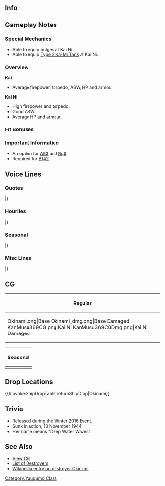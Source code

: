 ==Info==
{{KanmusuInfo|ID=252}}
{{KanmusuInfo|ID=252a}}
{{KanmusuInfo|ID=369}}
==Gameplay Notes==
===Special Mechanics===
* Able to equip bulges at Kai Ni.
* Able to equip [[Type 2 Ka-Mi Tank]] at Kai Ni.

===Overview===
'''Kai'''
* Average firepower, torpedo, ASW, HP and armor.  

'''Kai Ni'''
* High firepower and torpedo.
* Good ASW.
* Average HP and armour.

===Fit Bonuses===
{{:{{BASEPAGENAME}}/Equipment Bonuses}}
{{clear}}

===Important Information===
* An option for [[Quests#A83|A83]] and [[Quests#Bq6|Bq6]].
* Required for [[Quests#B142|B142]].

==Voice Lines==
===Quotes===
{{ShipquoteHeader}}
{{ShipquoteKai
|scenario = Introduction
|origin = 夕雲型駆逐艦十四番艦の、沖波です。えっと…はい、頑張ります。よろしくお願い致します！
|translation = I'm the 14th ship of the Yuugumo-class destroyers, Okinami. Umm... Yes, I'll do my best. Please take good care of me!
|audio = Okinami-Intro.mp3
}}
{{ShipquoteKai
|scenario = Introduction
|kai = yes
|origin = 夕雲型駆逐艦十四番艦の沖波です。司令官、私…対空装備も強化しました。た、多分…大丈夫です、頑張ります！
|translation = I'm the 14th ship of the Yuugumo-class destroyers, Okinami. My... anti-air equipment has been strengthened, Commander. I-I think... I'll be fine. I'll do my best.<ref>She was one of the Yuugumo-class ships that had their 2nd main gun removed in exchange for a triple mounted machine gun.</ref>
|audio = OkinamiKai-Intro.mp3
}}
{{ShipquoteKai|scenario = Introduction|kai2 = yes
|origin = 改夕雲型駆逐艦、沖波です。できる限りの改装をしていただきました。た、多分、もう大丈夫です。頑張ります！
|translation = I'm the improved Yuugumo-class destroyer, Okinami. I've been upgraded to the absolute limit. I-I think I'll be fine. I'll do my best!
}}
{{ShipquoteKai
|scenario = Library
|origin = 夕雲型駆逐艦、その十四番艦の沖波です。
マル急計画で建造されました。はい、生まれ故郷は舞鶴です。もうその頃前線は崩れ始めていて... 
それでも、主力艦隊の護衛や船団護衛に、私、頑張りました...はい！
|translation = I'm the 14th ship of the Yuugumo-class destroyers, Okinami. I was built under the Maru Kyuu Plan.<ref>The [https://en.wikipedia.org/wiki/Rapid_Naval_Armaments_Supplement_Programme Maru Kyuu Plan] was one of several naval expansion plans enacted after the war had begun.</ref> Yes, my birthplace is Maizuru. By that time the front line had already started to crumble...<ref>She was completed in 1943 when the Allied offensives were beating back the IJN.</ref> Even then, I did my best as escorting the main fleet and convoys... Yes!
|audio = Okinami-Library.mp3
}}
{{ShipquoteKai
|scenario = Secretary 1
|origin = あ…あの…司令官？沖波…お呼びでしょうか？
|translation = Uh... umm... Commander? Did... you call me?
|audio = Okinami-Sec1.mp3
}}
{{ShipquoteKai|scenario = Secretary 1|kai2 = yes
|origin = 第三十一駆逐隊、旗艦、沖波、了解しました！
|translation = Destroyer Division 31 flagship, Okinami, acknowledging!
}}
{{ShipquoteKai
|scenario = Secretary 2
|origin = メガネ…メガネ…あ、私かけてた…。なぁんだ、良かったぁ。
|translation = Glasses... glasses... Ah, I was wearing them... Oh what a relief.
|audio = Okinami-Sec2.mp3
}}
{{ShipquoteKai
|scenario = Secretary 3
|origin = 司令官！？あの、ごめんなさい！よく、見えなくって…ふぁぁ、近いぃ…近いですっ、司令官！
|translation = Commander!? Ummm, I'm sorry! I can't see very well... Whaaa, too close... You're too close, Commander!
|audio = Okinami-Sec3.mp3
}}
{{ShipquoteKai
|scenario = Secretary Idle
|origin = あのぅ、司令官？司令…官？あのぅ…ぁ、お忙しいみたい、沖波、その間に錬成に努めましょう！そう、え～と、え～っと…
|translation = Ummm, Commander? Comm...ander? Ummm... You look busy so I'll go do some training now! Alright, ummm, ummm...
|audio = Okinami-SecIdle.mp3
}}
{{ShipquoteKai
|scenario = Secretary (Married)
|origin = 司令官、あの…いつも本当にご迷惑をおかけして…すみません。いえ、いえそんな…司令官は優しいから…優しいから…えっ…やだ、なんで涙が…嘘…どうして…
|translation = Umm... I'm really sorry for being a bother... all the time, Commander. No... no it's because... you're so kind, Commander... You're so kind so... Eh... oh no, why are my tears... No way... Why...
|audio = Okinami-SecMarried.mp3
}}
{{ShipquoteKai
|scenario = Wedding
|origin = 司令官？沖波を、お呼びでしょうか？なにかお叱りを受けるような事…私…えっ…これを？ふゎぁ～…嘘…そんな…嘘…えぇぇ…！
|translation = Commander? Did you call me? Am I going to get... scolded... Eh... This is? Whoa~... No way... This... No way... Eeeeeh...!
|audio = Okinami-Wedding.mp3
}}
{{ShipquoteKai
|scenario = Player's Score
|origin = じょ、情報ですね、司令官。沖波が、お持ちします…あぁ！
|translation = Y-you want intelligence right, Commander. I'll get it right now... Ah!
|audio = Okinami-PlayerScore.mp3
}}
{{ShipquoteKai
|scenario = Joining A Fleet
|origin = 駆逐艦沖波、出撃させて頂きます。
|translation = Destroyer Okinami, sortieing now.
|audio = Okinami-JoinFleet.mp3
}}
{{ShipquoteKai
|scenario = Joining A Fleet
|kai = yes
|origin = 三十一駆、沖波。きっと… 守ります！出撃です！
|translation = DesDiv31, Okinami. I'll definitely... protect you! Sortieing!
|audio = OkinamiKai-JoinFleet.mp3
}}
{{ShipquoteKai|scenario = Joining A Fleet|kai2 = yes
|origin = 三十一駆、沖波、出撃します！きっと、みんなさんを守ります。
|translation = DesDiv31, Okinami, sortieing! I'll definitely protect everyone.
}}
{{ShipquoteKai
|scenario = Equipment 1
|origin = きょ、強化ですね。ありがとうございます。
|translation = A-an upgrade huh. Thank you very much.
|audio = Okinami-Equip1.mp3
}}
{{ShipquoteKai
|scenario = Equipment 2
|origin = この装備は…この装備なら、雲霞のような敵機にも負けません！たぶん…
|translation = With this... equipment, I won't lose to the swarming enemy! Probably...
|audio = Okinami-Equip2.mp3
}}
{{ShipquoteKai
|scenario = Equipment 2
|kai = yes
|origin = よーし…この装備なら、この装備なら、皆を敵機から守れます。きっと！
|translation = Alright... with this equipment, I can protect everyone from enemy planes. Definitely!
|audio = OkinamiKai-Equip2.mp3
}}
{{ShipquoteKai|scenario = Equipment 2|kai2 = yes
|origin = これなら、敵機や敵潜から、みんなを守れます！
|translation = I can protect everyone from enemy planes and submarines with this!
}}
{{ShipquoteKai
|scenario = Equipment 3
|origin = な、なんだぁ。良かったー…
|translation = Wh-what. Oh good...
|audio = Okinami-Equip3.mp3
}}
{{ShipquoteKai|scenario = Equipment 3|kai2 = yes
|origin = おぉ、なるほど。そうですね。
|translation = Oh, I see. I agree.
}}
{{ShipquoteKai
|scenario = Supply
|origin = 司令官。心尽くし、感謝いたします。
|translation = Commander. I'm grateful for your kindess.
|audio = Okinami-Supply.mp3
}}
{{ShipquoteKai
|scenario = Docking (Minor Damage)
|origin = あの…誠に申し訳ないです。少し入渠します。すみません…
|translation = Umm... I'm very sorry. I have to go to the docks for a little while. I'm 

sorry...
|audio = Okinami-DockMinor.mp3
}}
{{ShipquoteKai
|scenario = Docking (Major Damage)
|origin = 司令官、誠にお恥ずかしいお話なのですが、お風呂に…長いお風呂に… その…
|translation = Commander, this is very embarrassing but have to take a bath... a long bath... and um...
|audio = Okinami-DockMajor.mp3
}}
{{ShipquoteKai
|scenario = Construction
|origin =司令官。新しい艦娘が…はい、そうなんです。 
|translation = Commander. A new shipgirl has... Yes, that's right.
|audio = Okinami-Construction.mp3
}}
{{ShipquoteKai
|scenario = Returning from Sortie
|origin = 司令官、あの…艦隊が、戻りました。
|translation = Umm... the fleet has returned, Commander.
|audio = Okinami-SortieReturn.mp3
}}
{{ShipquoteKai
|scenario = Starting a Sortie
|origin = 夕雲型駆逐艦、沖波、抜錨いたします！
|translation = Yuugumo-class destroyer, Okinami, Setting sail!
|audio = Okinami-Sortie.mp3
}}
{{ShipquoteKai
|scenario = Starting a Battle
|origin = 敵艦隊、発見いたしました！全艦、砲戦準備… よろしくお願いいたします。
|translation = The enemy fleet has been spotted! All ships, battle stations... Please assist me.
|audio = Okinami-BattleStart.mp3
}}
{{ShipquoteKai
|scenario = Attack
|origin = よーく狙ってください。 今です！撃てー！
|translation = Please aim properly. Now! Fire!
|audio = Okinami-Attack.mp3
}}
{{ShipquoteKai
|scenario = Attack
|kai = yes
|origin = 大丈夫、よーく狙ってください。そう… 今です！撃てー！
|translation = It's fine, please aim properly. That's it... Now! Fire!
|audio = OkinamiKai-Attack.mp3
}}
{{ShipquoteKai|scenario = Attack|kai2 = yes
|origin = みんなさん、よーく狙ってください。そう、そうです。今！撃てー！
|translation = Everyone, take careful aim. Yes, like that. Now! Fire!
}}
{{ShipquoteKai
|scenario = Night Battle Attack 
|origin = め、眼鏡が… あ、大丈夫。違う。砲撃です。あそこ、ってー！
|translation = M-my glasses are... Ah, they're fine. No wait. I'm attacking. Over there, fire~!
|audio = Okinami-NightAttack.mp3
}}
{{ShipquoteKai
|scenario = Night Battle
|origin = 夜はよく見えないの…でも、やるしかない！全艦突撃致します、続いて！
|translation = I can't see very well at night... But I have to do this! All ships begin the attack, follow me!
|audio = Okinami-NightBattle.mp3
}}
{{ShipquoteKai|scenario = Night Battle|kai2 = yes
|origin = 沖波、戦闘に！みんなさん、いいですか？行きましょう！夕雲型の夜戦です！
|translation = Okinami, engaging! Everyone, are you ready? Let's go! It's the Yuugumo-class' night battle!
}}
{{ShipquoteKai
|scenario = MVP
|origin = えっえぇ～、わ、私ですか？沖波が一番って…あ、あの、私…すみません！
|translation = Eeeeeh~ M-me? I'm number one you say... U-umm... I... Excuse me!
|audio = Okinami-MVP.mp3
}}
{{ShipquoteKai
|scenario = Minor Damage 1
|origin = やだぁ、メガネがぁ…
|translation = No, my glasses...
|audio = Okinami-MinorDamage1.mp3
}}
{{ShipquoteKai
|scenario = Minor Damage 2
|origin = なんで私なのぉ？やだぁ...
|translation = Why me? No...
|audio = Okinami-MinorDamage2.mp3
}}
{{ShipquoteKai
|scenario = Major Damage
|origin = だ、大丈夫です…メガネは…無事です…
|translation = I-I'm fine... my glasses are... safe...
|audio = Okinami-MajorDamage.mp3
}}
{{ShipquoteKai
|scenario = Sunk
|origin = 海で沈むって…こういう…事……そう…なんだ…なにも…見えなく…なる…のね…
|translation = So this is what... it's... like... to sink... I can't... see... anything...
|audio = Okinami-Sinking.mp3
}}
|} <references/>

{{clear}}

===Hourlies===
{{ShipquoteHeader | type = hourly}}
{{ShipquoteKai
|scenario = 00:00 
|origin = 司令官、あの…本日は沖波が時間をお知らせしますね。よろしく、お願いします
|translation = Ummm... I'll be reporting the hourlies today, Commander. Please take good care of me.
|audio = OkinamiKai-0000.mp3
}}
{{ShipquoteKai
|scenario = 01:00 
|origin = 司令官、マルヒトマルマルです。
|translation = It's 0100, Commander.
|audio = OkinamiKai-0100.mp3
}}
{{ShipquoteKai
|scenario = 02:00 
|origin = 司令官、マルフタマルマルです。はい…
|translation = It's 0200, Commander. Yes...
|audio = OkinamiKai-0200.mp3
}}
{{ShipquoteKai
|scenario = 03:00 
|origin = 司令官、マルサン、マルマルです。えっ…淡泊すぎましたか？た、たんぱく…うーん…うーん…
|translation = It's 0300, Commander. Eh... was that too simple? Si-simple... yeah... ok...
|audio = OkinamiKai-0300.mp3
}}
{{ShipquoteKai
|scenario = 04:00 
|origin = 司令官、マルヨンマルマルです。えっと…あっ、そう…あの…もうすぐ…朝、です
|translation = It's 0400, Commander. Uhhhh... Ah, it's... ummm... almost... morning.
|audio = OkinamiKai-0400.mp3
}}
{{ShipquoteKai
|scenario = 05:00 
|origin = 司令官、あの、マルゴーマルマルです。朝、ですね。総員起こしの準備を、します。
|translation = Ummm, it's 0500, Commander. It's morning. I'll go prepare to assemble everyone.
|audio = OkinamiKai-0500.mp3
}}
{{ShipquoteKai
|scenario = 06:00 
|origin = マルロクマルマルです。艦隊、総員起こし！みなさん、朝です、朝ですから！
|translation = It's 0600. Fleet, fall in! It's morning now, everyone!
|audio = OkinamiKai-0600.mp3
}}
{{ShipquoteKai
|scenario = 07:00 
|origin = マルナナマルマルです。司令官、あの、ご朝食はこちらに、ご用意しました。お好きですよね？ひきわり納豆のお味噌汁です。
|translation = It's 0700. Ummm, your breakfast has been prepared over here, Commander. You like this right? Ground natto miso soup.<ref>[https://ja.wikipedia.org/wiki/%E7%B4%8D%E8%B1%86#.E3.81.B2.E3.81.8D.E3.82.8F.E3.82.8A.E7.B4.8D.E8.B1.86 Hikiwari nattou] is made from ground soybeans instead of the usual whole beans.</ref>
|audio = OkinamiKai-0700.mp3
}}
{{ShipquoteKai
|scenario = 08:00 
|origin = マルハチマルマルです。司令官、今朝はどんな任務から？遠征ですか？えっ…工廠から？…本当に？あっ…はい…
|translation = It's 0800. What missions are we doing this morning, Commander? Expeditions? Eh... Arsenal ones first? ... Really? Ah... yes...
|audio = OkinamiKai-0800.mp3
}}
{{ShipquoteKai
|scenario = 09:00 
|origin = マルキュウマルマルです、司令官。あの、遠征艦隊は大丈夫です。次は…あっ熊野さん！あの…おはようございます。
|translation = It's 0900, Commander. Ummmm, the expedition fleet is fine. Next is... ah Kumano-san! Umm... Good morning.
|audio = OkinamiKai-0900.mp3
}}
{{ShipquoteKai
|scenario = 10:00 
|origin = ヒトマルマルマルです、熊野さんと司令官。熊野さん、鈴谷さん探されているんですか？いえ…今日はまだ見ていないです…
|translation = It's 1000, Commander, Kumano-san. You're looking for Suzuya-san, Kumano-san? No... I haven't seen her today.
|audio = OkinamiKai-1000.mp3
}}
{{ShipquoteKai
|scenario = 11:00 
|origin = ヒトヒトマルマルです、司令官。熊野さん、サンドイッチたくさん抱えていましたね。鈴谷さんの分ですね。少し分けてくれました。
|translation = It's 1100, Commander. Kumano-san had a lot of sandwiches with her. It must have been Suzuya-san's share. She gave us a few.
|audio = OkinamiKai-1100.mp3
}}
{{ShipquoteKai
|scenario = 12:00 
|origin = はむっはむっん…司令官、ヒトフタマルマルです。熊野さんに頂いたサンドイッチ、美味しいですね。一食浮いちゃいました。
|translation = *Om nom nom*... It's 1200, Commander. Kumano-san's sandwiches are delicious. I feel happy after having just one.
|audio = OkinamiKai-1200.mp3
}}
{{ShipquoteKai
|scenario = 13:00 
|origin = ヒトサンマルマルです。司令…あっ長波姉さん、お疲れ様です。誰かお探しですか？あっ…いえ、私は大丈夫です。
|translation = It's 1300. Comm... ah Naganami-neesan, thanks for your hard work. Are you looking for someone? Ah... No, I'm fine.
|audio = OkinamiKai-1300.mp3
}}
{{ShipquoteKai
|scenario = 14:00 
|origin = ヒトヨンマルマルです、司令官。この眼鏡、ですか？はい、お気に入りです。やはり、電探や眼鏡は大切です、本当ですよ？
|translation = It's 1400, Commander. These glasses? Yes, they're my favourite ones. Radar and glasses are definitely important. It's a fact know?
|audio = OkinamiKai-1400.mp3
}}
{{ShipquoteKai
|scenario = 15:00 
|origin = ヒトゴーマルマルです、司令官。少し、甘いものが食べたい気もします。けど、ここは我慢…我慢…ですよね？
|translation = It's 1500, Commander. I kind of feel like eating something sweet. But, I'll... resist... ok?
|audio = OkinamiKai-1500.mp3
}}
{{ShipquoteKai
|scenario = 16:00 
|origin = ヒトロクマルマ…鈴谷さん！さっき、熊野さんが探してましたよ。あっ会えたんですね、よかった…えっ、またはぐれた…？
|translation = 160... Suzuya-san! Kumano-san was looking for you just now. Ah, you saw her, that's good... Eh, you lost her again...?
|audio = OkinamiKai-1600.mp3
}}
{{ShipquoteKai
|scenario = 17:00 
|origin = ヒトナナマルマルです、司令官。鈴谷さん、熊野さんのサンドイッチ、美味しいですね。えっ毎日は嫌…？そ、そうですよね…
|translation = It's 1700 Commander. Kumano-san's sandwiches were delicious, Suzuya-san. Eh, you don't want to eat them everyday...? I guess that's... true..
|audio = OkinamiKai-1700.mp3
}}
{{ShipquoteKai
|scenario = 18:00 
|origin = ヒトハチマルマルです、司令官。夕食はどうされますか？私、作ります！なにがいいですか？ステーキ？ビフテキ？
|translation = It's 1800, Commander. What shall we do for dinner? I'll make it! What do you want? Steak? Beefsteak?
|audio = OkinamiKai-1800.mp3
}}
{{ShipquoteKai
|scenario = 19:00 
|origin = ヒトキュウマルマルです、司令官。ビフテキは…材料がなかったので、鯨のステーキにしてみました。どうでしょうか？
|translation = It's 1900, Commander. Since we didn't have any ingredients to make beef steak... I made whale steak instead. How is it?
|audio = OkinamiKai-1900.mp3
}}
{{ShipquoteKai
|scenario = 20:00 
|origin = フタマルマルマルです、司令官。もう夜ですよね、夜戦？いえ…沖波は…
|translation = It's 2000, Commander. It's already night time. A night battle? No... I'm...
|audio = OkinamiKai-2000.mp3
}}
{{ShipquoteKai
|scenario = 21:00 
|origin = フタヒトマルマ…あっ能代さん！お疲れ様です。はい、沖波も今、頑張ってます。ご心配いただいて、すみません…
|translation = 210... Ah, Noshiro-san! Thank you for your hard work. Yes, I'm currently doing my best. Please don't worry. Excuse me...
|audio = OkinamiKai-2100.mp3
}}
{{ShipquoteKai
|scenario = 22:00 
|origin = フタフタマルマルです、司令官。能代さんですか？とても親切な先輩で、優しくて…えっ神通さん？…すごいって、お話だけは…
|translation = It's 2200, Commander. About Noshiro-san? She's a very gentle senpai, and kind... Eh, Jintsu-san? ... I've only heard she's amazing...<ref>Noshiro was the flagship when Okinami was part of the 2nd Torpedo Squadron.</ref>
|audio = OkinamiKai-2200.mp3
}}
{{ShipquoteKai
|scenario = 23:00 
|origin = フタサンマルマルです、司令官。本日も、たいへんお疲れ様でした。明日も…明日も頑張りましょう
|translation = It's 2300, Commander. Thank you for all your hard work today. I'll do my best... tomorrow too.
|audio = OkinamiKai-2300.mp3
}}
|} <references/>

{{clear}}

===Seasonal===
{{SeasonalHeaderOld}}
{{SeasonalQuote
|scenario = [[Seasonal/White_Day_2016|White Day 2016]]
|origin = これ…は？チョコレートの、お返しですか？司令官、ありがとうございます！本当に、申し訳ありません、あの…
|translation =	This… is? A return gift? Thank you very much, Commander! I’m really, really sorry about…
|audio = Okinami_White_Day_2016.ogg
|notes = 
}}
{{SeasonalQuote
|scenario = [[Seasonal/Coming_of_Spring_2016|Spring 2016]]
|origin = 春、気持ちいい。あぁ、司令官、肩に花びらが。風流ですね。ふんふん。
|translation =	Spring feels good. Ah, there’s a petal on your shoulder, Commander. That’s a nice look. Yep, it is.
|audio = Okinami_Spring_2016_Sec1.mp3
|notes = 
}}
{{SeasonalQuote
|scenario = [[Seasonal/Third_Anniversary|3rd Anniversary]]
|origin = 司令官、三周年、おめでとうございます。沖波、お祝い申し上げます。はい。
|translation =	Congratulations on the 3rd Anniversary, Commander. I give you my regards. Yes.
|audio = Okinami_3rd_Anniversary_Sec1.mp3
|notes = 
}}
{{SeasonalQuote
|scenario = [[Seasonal/Rainy_Season_2016|Rainy Season 2016]]
|origin = よく降りますね。でも、梅雨って少し楽しい季節ですよね。私、好きなんです。
|translation =	It’s really coming down. But I think that the rainy season is kind of pleasant. I like it.
|audio = Okinami_Rainy_Season_2016_Sec1.mp3
|notes = 
}}
{{SeasonalQuote
|scenario = [[Seasonal/Early_Summer_2016|Early Summer 2016]]
|origin = 少し、暑くなってきましたね、司令官。えぇ、水着ですか？あぁ、そういうのは沖波は…えぇ？そんな…そ、そうですか？
|translation =	It’s gotten a bit hotter, Commander. Eh, a swimsuit? Ah, that’s something I… Eh? I-is that… true?
|audio = Okinami_Early_Summer_Sec1_2016.ogg
|notes = Secretary 1
}}
{{SeasonalQuote
|scenario = [[Seasonal/Early_Summer_2016|Early Summer 2016]]
|origin = 司令官があまりにも強くおっしゃるので、あの、買ってみたんです、水着。どうでしょう？あの…あ、あまり見ないでください。
|translation =	Since you insisted, umm, I went and bought a swimsuit, Commander. How is it? Umm… Pl-please don’t stare.
|audio = Okinami_Early_Summer_Sec2_2016.ogg
|notes = Secretary 2
}}
{{SeasonalQuote
|scenario = [[Seasonal/Summer_2016|Midsummer 2016]]
|origin = 少し暑くなってきましたね、司令官。えぇ、水着ですか？あぁ、そういうのは…沖波は…えぇ、そんな…そ、そうですか？
|translation =	It’s gotten a bit hotter, Commander. Eh, a swimsuit? Ah, that’s something… I… Eh, that’s… R-really?
|audio = Okinami_Early_Summer_Sec1_2016.ogg
|notes = Secretary 1
}}
{{SeasonalQuote
|scenario = [[Seasonal/Summer_2016|Midsummer 2016]]
|origin = 司令官があまりにも強く仰るので…あの、買ってみたんです、水着。どうでしょう？あの…あ、あまり見ないで下さい…
|translation = Since you were so pushy, Commander… Umm, I went and bought a swimsuit. How does it look? Umm… Pl-please don’t stare…
|audio =  Okinami_Early_Summer_Sec2_2016.ogg
|notes = Secretary 2
}}
{{SeasonalQuote
|scenario = [[Seasonal/Autumn_2016|Autumn 2016]]
|origin = 秋ですね、読書の秋。この既設、私大好きなんです。提督は今、なには読めてるですか？写真集ですか？
|translation =	It’s autumn, an autumn for reading. I really love this season. What are you reading now, Admiral? Is that a picture book?
|audio = Okinami_Autumn_2016_Sec1.mp3
|notes = 
}}
{{SeasonalQuote
|scenario = [[Seasonal/End_of_Year_2016|End of Year 2016]]
|origin = 一年間お世話になった道具の手入れやお掃除、楽しいですね！えぇ、司令官は、お掃除…あまりお好きじゃ…ないんですか？
|translation =	Maintaining the tools that helped us through the year and spring cleaning is fun! Eh, you don’t like… spring cleaning… Commander?
|audio = Okinami_End_Of_Year_2016_Sec1.mp3
|notes = 
}}
{{SeasonalQuote
|scenario = [[Seasonal/New_Year_2017|New Year 2017]]
|origin = 司令官、新年あけましておめでとうございます。旧年は大変お世話になりました。本年もどうぞよろしくお願いします。
|translation =	Happy New Year, Commander. Thank you for everything you did last year. Please continue to look after me next year.
|audio = Okinami_New_Year_2017_sec1.mp3
|notes = 
}}
{{SeasonalQuote
|scenario = [[Seasonal/Winter_2017|Winter 2017]]
|origin = 司令官、寒いですね。コタツをご用意したので、是非こちらにどうぞ。暖かいですよね。わたしも好きなんです、コタツ♪うふふ♪
|translation =	It’s cold, Commander. We got the kotatsu out so feel free to join me under here. It’s warm. I like the kotatsu too♪ Ufufu♪
|audio = Okinami_Winter_2017.mp3
|notes = 
}}
{{SeasonalQuote
|scenario = [[Seasonal/Setsubun_2017|Setsubun 2017]]
|origin = 節分…えぇ、鬼役を木曽さんが？そ、そんな…な、投げられません…む、無理です！え、えい！えぇ…あぁ…えぇ！？
|translation =	Setsubun… Eh, Kiso-san is playing the Oni? N-no way… I-I can’t throw these at her… I-I just can’t! Th-there! Eh… Ah… Eeeeh!?
|audio = Okinami_Setsubun_2017.mp3
|notes = 
}}
{{SeasonalQuote
|scenario = [[Seasonal/Valentine%27s_Day_2017|Valentine’s Day 2017]]
|origin = 司令官、あの、このチョコレート、受け取っていただけませんか？あの、す、すみません！嫌だったら、すみません！
|translation =	Commander, umm, will you accept these chocolates? Umm, s-sorry! If you don’t want them, I’m sorry!
|audio = Okinami_Valentine_Sec1.ogg
|notes = 
}}
{{SeasonalQuote
|scenario = [[Seasonal/Fourth_Anniversary|4th Anniversary]]
|origin = 司令官、四周年、おめでとうございます。沖波、心よりお祝い申し上げますぅ！はい！
|translation =	Congratulations on the 4th Anniversary, Commander. I give you my sincerest regards! Yes!
|audio = Okinami_4th_Anniversary_Sec1_2017.mp3
|notes = 
}}
{{SeasonalQuote
|scenario = [[Seasonal/Fifth_Anniversary|5th Anniversary]]
|origin = 司令官、あ、あの、今日は記念日ですね。ご一緒できて、良かったです、本当に。
|translation =	Commander, uh-umm, today is an anniversary. It’s really great that I can spend it with you.
|audio = Okinami_5th_Anniversary_Sec1.mp3
|notes = 
}}
{{SeasonalQuote
|scenario = [[Seasonal/Saury_2018|Saury 2018]]
|origin = 岸ちゃん、朝ちゃん、準備はいいですか？三十一駆、秋刀魚祭り、参加いたします！抜錨！
|translation =	Kishi, Asa, are you ready? DesDiv31 will be joining the Saury Festival! Set sail!
|audio = Okinami_Sec2_Saury_2018.mp3
|notes = Secretary 2
}}
{{SeasonalQuote
|scenario = [[Seasonal/Sixth_Anniversary|6th Anniversary]]
|origin = 司令官、六周年、おめでとうございます。沖波、お祝い申し上げます。はい！
|translation =	Commander, I give you my sincerest congratulations on the 6th Anniversary. Yes!
|audio = Okinami_6th_Anniversary_Sec2.mp3
|notes = Secretary 2
}}
{{SeasonalQuote
|scenario = [[Seasonal/Summer_2020|Summer 2020]]
|origin = 	キシちゃん、あなた、水着はどうするの？…あぁ、そう。そうなんだ。了解です。
|translation =	Kishi, are you going to wear a swimsuit? ...Ah, I see. Alright then. I got it.
|audio = Okinami_Kai_Ni_Summer_2020_Secretary_3.mp3
|notes = Kai Ni Secretary 3
}}
{{SeasonalQuote
|scenario = [[Seasonal/Eighth_Anniversary|8th Anniversary]]
|origin = 司令官、艦隊はついに八周年。沖波、心よりお祝い申し上げます。おめでとうございます。
|translation =	Commander, it's the fleet's 8th Anniversary. I'm deeply grateful for all you've done for me. Congratulations.
|audio = Okinami_8th Anniversary_Secretary_1.mp3
|notes = 
}}
|} <references/>

{{clear}}

===Misc Lines===
{{SeasonalHeaderOld}}
{{SeasonalQuote
|scenario = [[Early_Fall_2018_Event|Early Fall 2018 Event]]
|origin = 第三十一駆逐隊、戦場海域に到達しました。キシちゃん。アサちゃん、いいですか？突入します！
|translation =	The 31st Destroyer Division has arrived on the battlefield. Kishi-chan, Asa-chan; are you ready? Let's attack!
|audio = OkinamiKai-Friend_Fleet_1.mp3
|notes = Friend Fleet Line
}}
{{SeasonalQuote
|scenario = [[Early_Fall_2018_Event|Early Fall 2018 Event]]
|origin = 沖波、瞭解しました！これより突入します！アサちゃんも、好きなだけやっちゃって！
|translation =	Roger that! We'll begin the attack! Feel free to go all out, Asa-chan!
|audio = OkinamiKai-Friend_Fleet_2.mp3
|notes = Friend Fleet Line
}}
|}<references/>

{{clear}}

==CG==
{| class="mw-collapsible mw-collapsed wikitable" style="width: 100%;"
!Regular
|-
|<gallery>
Okinami.png|Base
Okinami_dmg.png|Base Damaged
KanMusu369CG.png|Kai Ni
KanMusu369CGDmg.png|Kai Ni Damaged
</gallery>
|}

{| class="mw-collapsible mw-collapsed wikitable" style="width: 100%;"
!Seasonal
|-
|<gallery>
Okinami_Summer.png|[[Seasonal/Early_Summer_2016|Early Summer 2016]]
Okinami_Summer_dmg.png|[[Seasonal/Early_Summer_2016|Early Summer 2016]]
KanMusu452_SurigaoStrait.png|[[Seasonal/Final_Battle|Final Battle 2018]]
KanMusu452_SurigaoStraitDmg.png|[[Seasonal/Final_Battle|Final Battle 2018 Damaged]]
KanMusu252Saury.png|[[Seasonal/Saury_2018|Saury Festival 2018]]
KanMusu252SauryDmg.png||[[Seasonal/Saury_2018|Saury Festival 2018 Damaged]]
Okinami Kai Ni Full Summer 2020.png|[[Seasonal/Summer_2020|Kai Ni Summer 2020]]
Okinami Kai Ni Full Summer 2020_Damaged.png|[[Seasonal/Summer_2020|Kai Ni Summer 2020 Damaged]]
Okinami Kai Ni_Full_Spring_2021.png|[[Seasonal/Coming_of_Spring_2021|Kai Ni Coming of Spring 2021]]
Okinami Kai Ni_Full_Spring_2021_Damaged.png|[[Seasonal/Coming_of_Spring_2021|Kai Ni Coming of Spring 2021 Damaged]]
</gallery>
|}

==Drop Locations==
{{#invoke:ShipDropTable|returnShipDrop|Okinami}}

==Trivia==
*Released during the [[Winter 2016 Event]].
*Sunk in action, 13 November 1944.
*Her name means "Deep Water Waves".

==See Also==
*[[{{PAGENAMEE}}/Gallery|View {{PAGENAME}} CG]]
*[[EliteDD|List of Destroyers]]
*[[wikipedia:Japanese_destroyer_Okinami|Wikipedia entry on destroyer Okinami]]
{{Shiplist}}
[[Category:Yuugumo Class]]